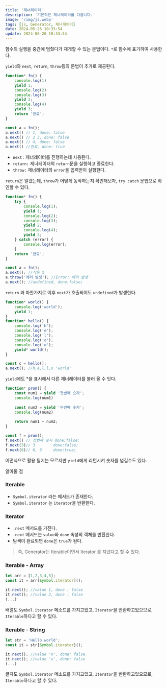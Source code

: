 ```yaml
---
title: '제너레이터'
description: '기본적인 제너레이터를 다룹니다.'
image: '/img/js.webp'
tags: [js, Generator, 제너레이터]
date: 2024-05-26 10:33:54
update: 2024-06-26 10:33:54
---
```



함수의 실행을 중간에 멈췄다가 재개할 수 있는 문법이다. `*`로 함수에 표기하여 사용한다.

`yield`와 `next`, `return`, `throw`등의 문법이 추가로 제공된다.

```jsx
function* fn() {
	console.log(1)
	yield 1;
	console.log(2)
	console.log(3)
	yield 2;
	console.log(4)
	yield 3;
	return '완료';
}

const a = fn();
a.next() // 1, done: false
a.next() // 2 3, done: false
a.next() // 4, done: false
a.next() //완료, done: true
```
- `next:` 제너레이터를 진행하는데 사용된다.
- `return:` 제너레이터의 `return`문을 실행하고 종료한다.
- `throw:` 제너레이터의 `error`을 입력받아 실행한다.

`return`은 알겠는데, `throw`가 어떻게 동작하는지 확인해보자, `try catch` 문법으로 확인할 수 있다.

```jsx
function* fn() {
    try {
        console.log(1);
        yield 1;
        console.log(2);
        console.log(3);
        yield 2;
        console.log(4);
        yield 3;
    } catch (error) {
        console.log(error);
    }
    return '완료';
}

const a = fn();
a.next(); //작동 X
a.throw('에러 발생'); //Error: 에러 발생
a.next(); //undefined, done:false;
```

`return` 과 마찬가지로 이후 `next`가 호출되어도 `undefined`가 발생한다.

```jsx
function* world() {
    console.log('world');
    yield 1;
}
function* hello() {
    console.log('h');
    console.log('e');
    console.log('l');
    console.log('o');
    console.log('o');
    yield* world();
}

const c = hello();
a.next(); //h,e,l,l,o 'world'
```

`yield`에도 *을 표시해서 다른 제너레이터를 불러 올 수 잇다.

```jsx
function* prom() {
	const num1 = yield '첫번째 숫자';
	console.log(num1)
	
	const num2 = yield '두번째 숫자';
	console.log(num2)
	
	return num1 + num2;
}

const f = prom();
f.next() // 첫번째 숫자 done:false;
f.next(3)// 3        done:false;
f.next(6)// 6, 9     done:true;
```

어떤식으로 활용 될지는 모르지만 `yield`에게 리턴시켜 숫자를 넘길수도 있다.

알아둘 점

### Iterable

- `Symbol.iterator` 라는 메서드가 존재한다.
- `Symbol.iterator` 는 `iterator`을 반환한다.

### Iterator

- `.next` 메서드를 가진다.
- `.next` 메서드는 `value`와 `done` 속성의 객체를 반환한다.
- 탐색이 완료되면 `done`은 `true`가 된다.

> 즉, Generator는 Iterable이면서 Iterator 를 지녔다고 할 수 있다.


### Iterable - Array

```jsx
let arr = [1,2,3,4,5];
const it = arr[Symbol.iterator]();

it.next(); //value 1, done : false
it.next(); //value 2, done : false
(...)
```

배열도 `Symbol.iterator` 메소드를 가지고있고, `Iterator`을 반환하고있으므로, `Iterable`하다고 할 수 있다.

### Iterable - String

```jsx
let str = 'Hello world';
const it = str[Symbol.iterator]();

it.next(); //value 'H', done: false
it.next(); //value 'e', done: false
(...)
```

글자도 `Symbol.iterator` 메소드를 가지고있고, `Iterator`을 반환하고있으므로, `Iterable`하다고 할 수 있다.